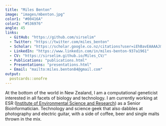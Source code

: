 ```yaml
---
title: "Miles Benton"
image: "images/mbenton.jpg"
color1: "#00416A"
color2: "#536976"
angle: 45
links:
  - GitHub: "https://github.com/sirselim"
  - Twitter: "https://twitter.com/miles_benton"
  - Scholar: "https://scholar.google.co.nz/citations?user=iEhBavEAAAAJ&hl=en"
  - LinkedIn: "https://www.linkedin.com/in/miles-benton-937a1961"
  - CV: "https://sirselim.github.io/Miles_CV/"
  - Publications: "publications.html"
  - Presentations: "presentations.html"
  - Email: "mailto:miles.benton84@gmail.com"
output:
  postcards::onofre
---
```


At the bottom of the world in New Zealand, I am a computational geneticist 
interested in all facets of biology and technology. I am currently working 
at ESR ([Institute of Environmental Science and Research](www.esr.cri.nz)) 
as a Senior Bioinformatician. Technology and science geek that also dabbles 
at photography and electric guitar, with a side of coffee, beer and single 
malts thrown in the mix.
